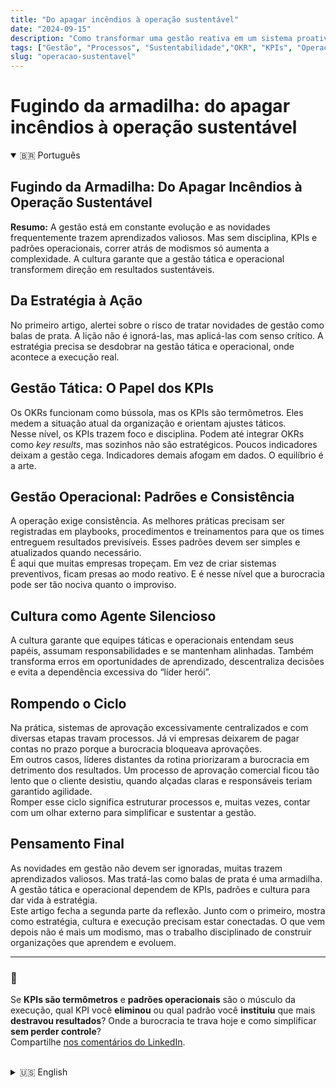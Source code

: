 ```yaml
---
title: "Do apagar incêndios à operação sustentável"
date: "2024-09-15"
description: "Como transformar uma gestão reativa em um sistema proativo e sustentável que previne crises ao invés de apenas reagir a elas."
tags: ["Gestão", "Processos", "Sustentabilidade","OKR", "KPIs", "Operações", "Estratégia"]
slug: "operacao-sustentavel"
---
```

# Fugindo da armadilha: do apagar incêndios à operação sustentável

<details open>
  <summary>🇧🇷 Português</summary>

## Fugindo da Armadilha: Do Apagar Incêndios à Operação Sustentável
**Resumo:** A gestão está em constante evolução e as novidades frequentemente trazem aprendizados valiosos. Mas sem disciplina, KPIs e padrões operacionais, correr atrás de modismos só aumenta a complexidade. A cultura garante que a gestão tática e operacional transformem direção em resultados sustentáveis.

## Da Estratégia à Ação
No primeiro artigo, alertei sobre o risco de tratar novidades de gestão como balas de prata. A lição não é ignorá-las, mas aplicá-las com senso crítico. A estratégia precisa se desdobrar na gestão tática e operacional, onde acontece a execução real.

## Gestão Tática: O Papel dos KPIs
Os OKRs funcionam como bússola, mas os KPIs são termômetros. Eles medem a situação atual da organização e orientam ajustes táticos.  
Nesse nível, os KPIs trazem foco e disciplina. Podem até integrar OKRs como _key results_, mas sozinhos não são estratégicos. Poucos indicadores deixam a gestão cega. Indicadores demais afogam em dados. O equilíbrio é a arte.

## Gestão Operacional: Padrões e Consistência
A operação exige consistência. As melhores práticas precisam ser registradas em playbooks, procedimentos e treinamentos para que os times entreguem resultados previsíveis. Esses padrões devem ser simples e atualizados quando necessário.  
É aqui que muitas empresas tropeçam. Em vez de criar sistemas preventivos, ficam presas ao modo reativo. E é nesse nível que a burocracia pode ser tão nociva quanto o improviso.

## Cultura como Agente Silencioso
A cultura garante que equipes táticas e operacionais entendam seus papéis, assumam responsabilidades e se mantenham alinhadas. Também transforma erros em oportunidades de aprendizado, descentraliza decisões e evita a dependência excessiva do “líder herói”.

## Rompendo o Ciclo
Na prática, sistemas de aprovação excessivamente centralizados e com diversas etapas travam processos. Já vi empresas deixarem de pagar contas no prazo porque a burocracia bloqueava aprovações.  
Em outros casos, líderes distantes da rotina priorizaram a burocracia em detrimento dos resultados. Um processo de aprovação comercial ficou tão lento que o cliente desistiu, quando alçadas claras e responsáveis teriam garantido agilidade.  
Romper esse ciclo significa estruturar processos e, muitas vezes, contar com um olhar externo para simplificar e sustentar a gestão.

## Pensamento Final
As novidades em gestão não devem ser ignoradas, muitas trazem aprendizados valiosos. Mas tratá-las como balas de prata é uma armadilha. A gestão tática e operacional dependem de KPIs, padrões e cultura para dar vida à estratégia.  
Este artigo fecha a segunda parte da reflexão. Junto com o primeiro, mostra como estratégia, cultura e execução precisam estar conectadas. O que vem depois não é mais um modismo, mas o trabalho disciplinado de construir organizações que aprendem e evoluem.

---

### 💬
Se **KPIs são termômetros** e **padrões operacionais** são o músculo da execução, qual KPI você **eliminou** ou qual padrão você **instituiu** que mais **destravou resultados**? Onde a burocracia te trava hoje e como simplificar **sem perder controle**?  
Compartilhe [nos comentários do LinkedIn](https://www.linkedin.com/pulse/why-okrs-compass-cure-eduardo-minari-yqjhf).

</details>

<br />

<details>
  <summary>🇺🇸 English</summary>

## Escaping the Trap: From Firefighting to Sustainable Operations
**Summary:** Management evolves constantly, and new practices often bring valuable insights. But without discipline, KPIs, and operational standards, chasing fads only increases complexity. Culture ensures that tactical and operational management transform direction into sustainable results.

## From Strategy to Action
In the first article, I warned against treating management innovations as silver bullets. The lesson is not to ignore them but to apply them critically. Strategy must cascade into tactical and operational management, where real execution happens.

## Tactical Management: The Role of KPIs
OKRs serve as a compass, but KPIs are thermometers. They measure the organization’s current state and guide tactical adjustments.  
At this level, KPIs provide focus and discipline. They can even integrate into OKRs as key results, but alone they are not strategic. Too few, and management is blind. Too many, and the organization drowns in data. Balance is the art.

## Operational Management: Standards and Consistency
Operations demand consistency. Best practices must be captured in playbooks, procedures, and training so that teams deliver predictable results. Standards should be simple and updated when needed.  
This is where companies often stumble. Instead of building preventive systems, they get stuck in reactive mode. And it is here that bureaucracy can be as harmful as improvisation.

## Culture as the Silent Enabler
Culture ensures that tactical and operational teams understand their roles, feel accountable, and stay aligned. It also treats errors as learning opportunities, decentralizes decisions, and avoids excessive dependence on “hero leaders.”

## Breaking the Cycle
In practice, overly centralized approval systems with endless steps slow everything down. I have seen companies miss payment deadlines because bureaucracy blocked approvals.  
In other cases, leaders far from day-to-day reality prioritized bureaucracy over results. A commercial approval process became so slow that customers gave up, when clear levels of authority would have guaranteed agility.  
Breaking the cycle means structuring processes and sometimes bringing in external perspectives to simplify and sustain management. 

## Closing Thought
New management practices should not be ignored, many bring insights worth adopting. But chasing them as if they were silver bullets is a trap. Tactical and operational management depend on KPIs, standards, and culture to give life to strategy.  
This article closes the second part of the reflection. Together with the first, it shows how strategy, culture, and execution must connect. What comes next is not another fad, but the disciplined work of building organizations that last.

---

### 💬
If **KPIs are thermometers** and **operational standards** are the muscle of execution, which KPI did you **kill** or which standard did you **institutionalize** that most **unlocked results**? Where does bureaucracy hold you back today and how would you simplify **without losing control**?  
Share your take [in the LinkedIn comments](https://www.linkedin.com/pulse/why-okrs-compass-cure-eduardo-minari-yqjhf)

</details>